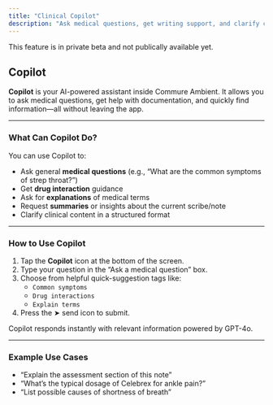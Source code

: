 ```yaml
---
title: "Clinical Copilot"
description: "Ask medical questions, get writing support, and clarify clinical terms—all within Commure Ambient."
---
```


<Note>
  This feature is in private beta and not publically available yet.
</Note>

## Copilot

**Copilot** is your AI-powered assistant inside Commure Ambient. It allows you to ask medical questions, get help with documentation, and quickly find information—all without leaving the app.

---

### What Can Copilot Do?

You can use Copilot to:

- Ask general **medical questions** (e.g., “What are the common symptoms of strep throat?”)
- Get **drug interaction** guidance
- Ask for **explanations** of medical terms
- Request **summaries** or insights about the current scribe/note
- Clarify clinical content in a structured format

---

### How to Use Copilot

1. Tap the **Copilot** icon at the bottom of the screen.
2. Type your question in the “Ask a medical question” box.
3. Choose from helpful quick-suggestion tags like:
   - `Common symptoms`
   - `Drug interactions`
   - `Explain terms`
4. Press the ➤ send icon to submit.

Copilot responds instantly with relevant information powered by GPT-4o.

---

### Example Use Cases

- “Explain the assessment section of this note”
- “What’s the typical dosage of Celebrex for ankle pain?”
- “List possible causes of shortness of breath”